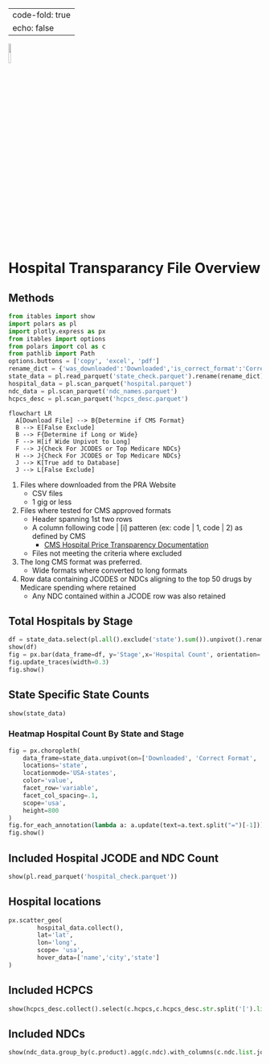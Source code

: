 
---
code-fold: true
echo: false
---
![](logo.jpg){width="10%"}

# Hospital Transparancy File Overview

## Methods
``` python
from itables import show
import polars as pl
import plotly.express as px
from itables import options
from polars import col as c
from pathlib import Path
options.buttons = ['copy', 'excel', 'pdf']
rename_dict = {'was_downloaded':'Downloaded','is_correct_format':'Correct Format','has_drugs':'Has Drugs'}
state_data = pl.read_parquet('state_check.parquet').rename(rename_dict)
hospital_data = pl.scan_parquet('hospital.parquet')
ndc_data = pl.scan_parquet('ndc_names.parquet')
hcpcs_desc = pl.scan_parquet('hcpcs_desc.parquet')
```


``` mermaid
flowchart LR
  A[Download File] --> B{Determine if CMS Format}
  B --> E[False Exclude]
  B --> F{Determine if Long or Wide}
  F --> H[if Wide Unpivot to Long]
  F --> J{Check For JCODES or Top Medicare NDCs}
  H --> J{Check For JCODES or Top Medicare NDCs}
  J --> K[True add to Database]
  J --> L[False Exclude]
```
1. Files where downloaded from the PRA Website
    + CSV files
    + 1 gig or less
2. Files where tested for CMS approved formats
    + Header spanning 1st two rows
    + A column following code | [i] patteren (ex: code | 1, code | 2) as defined by CMS
        + [CMS Hospital Price Transparency Documentation](https://github.com/CMSgov/hospital-price-transparency/tree/master/documentation/CSV)
    + Files not meeting the criteria where excluded
3. The long CMS format was preferred.
    + Wide formats where converted to long formats
4. Row data containing JCODES or NDCs aligning to the top 50 drugs by Medicare spending where retained
    + Any NDC contained within a JCODE row was also retained

## Total Hospitals by Stage

```python
df = state_data.select(pl.all().exclude('state').sum()).unpivot().rename({'variable':'Stage','value':'Hospital Count'})
show(df)
fig = px.bar(data_frame=df, y='Stage',x='Hospital Count', orientation='h',height=200)
fig.update_traces(width=0.3)
fig.show()
```

## State Specific State Counts

``` python
show(state_data)
```

### Heatmap Hospital Count By State and Stage
``` python
fig = px.choropleth(
    data_frame=state_data.unpivot(on=['Downloaded', 'Correct Format', 'Has Drugs'], index='state'),
    locations='state',
    locationmode='USA-states',
    color='value',
    facet_row='variable',
    facet_col_spacing=.1,
    scope='usa',
    height=800
)
fig.for_each_annotation(lambda a: a.update(text=a.text.split("=")[-1]))
fig.show()

```

## Included Hospital JCODE and NDC Count
``` python
show(pl.read_parquet('hospital_check.parquet'))
```

## Hospital locations
``` python
px.scatter_geo(
        hospital_data.collect(),
        lat='lat',
        lon='long',
        scope= 'usa',
        hover_data=['name','city','state']
)
```

## Included HCPCS
```python
show(hcpcs_desc.collect().select(c.hcpcs,c.hcpcs_desc.str.split('[').list.first()))
```

## Included NDCs
```python
show(ndc_data.group_by(c.product).agg(c.ndc).with_columns(c.ndc.list.join(', ')).collect())
```









